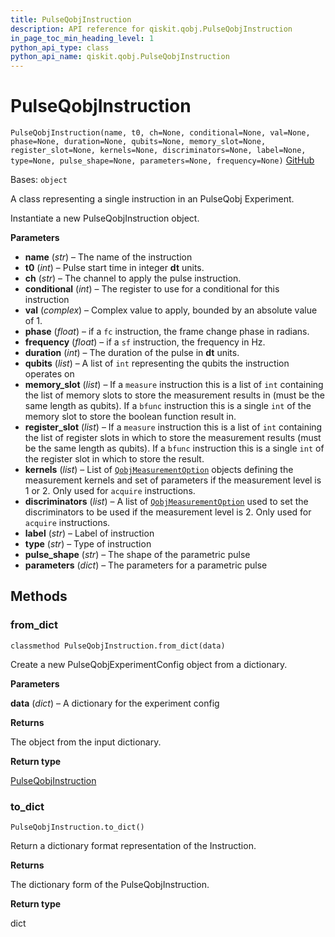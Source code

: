 ```yaml
---
title: PulseQobjInstruction
description: API reference for qiskit.qobj.PulseQobjInstruction
in_page_toc_min_heading_level: 1
python_api_type: class
python_api_name: qiskit.qobj.PulseQobjInstruction
---
```


# PulseQobjInstruction

<span id="qiskit.qobj.PulseQobjInstruction" />

`PulseQobjInstruction(name, t0, ch=None, conditional=None, val=None, phase=None, duration=None, qubits=None, memory_slot=None, register_slot=None, kernels=None, discriminators=None, label=None, type=None, pulse_shape=None, parameters=None, frequency=None)` [GitHub](https://github.com/qiskit/qiskit/tree/stable/0.22/qiskit/qobj/pulse_qobj.py "view source code")

Bases: `object`

A class representing a single instruction in an PulseQobj Experiment.

Instantiate a new PulseQobjInstruction object.

**Parameters**

*   **name** (*str*) – The name of the instruction
*   **t0** (*int*) – Pulse start time in integer **dt** units.
*   **ch** (*str*) – The channel to apply the pulse instruction.
*   **conditional** (*int*) – The register to use for a conditional for this instruction
*   **val** (*complex*) – Complex value to apply, bounded by an absolute value of 1.
*   **phase** (*float*) – if a `fc` instruction, the frame change phase in radians.
*   **frequency** (*float*) – if a `sf` instruction, the frequency in Hz.
*   **duration** (*int*) – The duration of the pulse in **dt** units.
*   **qubits** (*list*) – A list of `int` representing the qubits the instruction operates on
*   **memory\_slot** (*list*) – If a `measure` instruction this is a list of `int` containing the list of memory slots to store the measurement results in (must be the same length as qubits). If a `bfunc` instruction this is a single `int` of the memory slot to store the boolean function result in.
*   **register\_slot** (*list*) – If a `measure` instruction this is a list of `int` containing the list of register slots in which to store the measurement results (must be the same length as qubits). If a `bfunc` instruction this is a single `int` of the register slot in which to store the result.
*   **kernels** (*list*) – List of [`QobjMeasurementOption`](qiskit.qobj.QobjMeasurementOption "qiskit.qobj.QobjMeasurementOption") objects defining the measurement kernels and set of parameters if the measurement level is 1 or 2. Only used for `acquire` instructions.
*   **discriminators** (*list*) – A list of [`QobjMeasurementOption`](qiskit.qobj.QobjMeasurementOption "qiskit.qobj.QobjMeasurementOption") used to set the discriminators to be used if the measurement level is 2. Only used for `acquire` instructions.
*   **label** (*str*) – Label of instruction
*   **type** (*str*) – Type of instruction
*   **pulse\_shape** (*str*) – The shape of the parametric pulse
*   **parameters** (*dict*) – The parameters for a parametric pulse

## Methods

### from\_dict

<span id="qiskit.qobj.PulseQobjInstruction.from_dict" />

`classmethod PulseQobjInstruction.from_dict(data)`

Create a new PulseQobjExperimentConfig object from a dictionary.

**Parameters**

**data** (*dict*) – A dictionary for the experiment config

**Returns**

The object from the input dictionary.

**Return type**

[PulseQobjInstruction](qiskit.qobj.PulseQobjInstruction "qiskit.qobj.PulseQobjInstruction")

### to\_dict

<span id="qiskit.qobj.PulseQobjInstruction.to_dict" />

`PulseQobjInstruction.to_dict()`

Return a dictionary format representation of the Instruction.

**Returns**

The dictionary form of the PulseQobjInstruction.

**Return type**

dict

